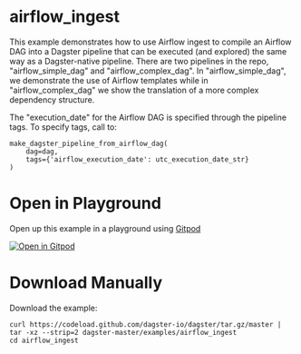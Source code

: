 # airflow_ingest

This example demonstrates how to use Airflow ingest to compile an Airflow DAG into a Dagster
pipeline that can be executed (and explored) the same way as a Dagster-native pipeline. There are
two pipelines in the repo, "airflow_simple_dag" and "airflow_complex_dag". In "airflow_simple_dag",
we demonstrate the use of Airflow templates while in "airflow_complex_dag" we show the translation
of a more complex dependency structure.

The "execution_date" for the Airflow DAG is specified through the pipeline tags. To specify tags,
call to:

```
make_dagster_pipeline_from_airflow_dag(
    dag=dag,
    tags={'airflow_execution_date': utc_execution_date_str}
)
```

# Open in Playground

Open up this example in a playground using [Gitpod](https://gitpod.io)

[![Open in Gitpod](https://gitpod.io/button/open-in-gitpod.svg)](https://gitpod.io/#EXAMPLE=airflow_ingest/https://github.com/dagster-io/dagster)

# Download Manually

Download the example:

```
curl https://codeload.github.com/dagster-io/dagster/tar.gz/master | tar -xz --strip=2 dagster-master/examples/airflow_ingest
cd airflow_ingest
```
